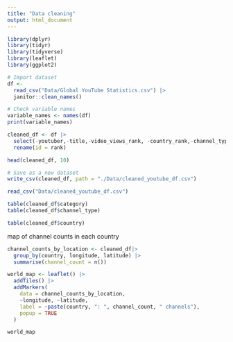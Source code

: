 ```yaml
---
title: "Data cleaning"
output: html_document
---
```


```r
library(dplyr)
library(tidyr)
library(tidyverse)
library(leaflet)
library(ggplot2)

# Import dataset
df <-
  read_csv("Data/Global YouTube Statistics.csv") |>
  janitor::clean_names()

# Check variable names 
variable_names <- names(df)
print(variable_names)

cleaned_df <- df |>
  select(-youtuber,-title,-video_views_rank, -country_rank,-channel_type_rank, -created_month, -created_date, -gross_tertiary_education_enrollment_percent, -unemployment_rate, -urban_population) |> 
  rename(id = rank)

head(cleaned_df, 10)

# Save as a new dataset
write_csv(cleaned_df, path = "./Data/cleaned_youtube_df.csv")

read_csv("Data/cleaned_youtube_df.csv")

```

```r
table(cleaned_df$category)
table(cleaned_df$channel_type)
```

```r
table(cleaned_df$country)
```


map of channel counts in each country
```r
channel_counts_by_location <- cleaned_df|>
  group_by(country, longitude, latitude) |>
  summarise(channel_count = n())

world_map <- leaflet() |>
  addTiles() |>
  addMarkers(
    data = channel_counts_by_location,
    ~longitude, ~latitude,
    label = ~paste(country, ": ", channel_count, " channels"),
    popup = TRUE
  )

world_map
```

